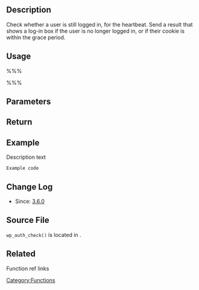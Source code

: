 {{Languages|
{{en|Function Reference/wp auth check}}
{{ja|Function Reference/wp auth check}}
}}
==Description==
Check whether a user is still logged in, for the heartbeat. Send a result that shows a log-in box if the user is no longer logged in, or if their cookie is within the grace period.

== Usage ==
%%% <?php wp_auth_check( $response ); ?> %%%

==Parameters==
{{Parameter|$response|array|The Heartbeat response.}}

== Return ==
{{Return||array|The Heartbeat response with 'wp-auth-check' value set.}}

==Example==
Description text
<pre>
Example code
</pre>

==Change Log==
* Since: [[Version 3.6|3.6.0]]

== Source File ==
<!-- Need links to current source code files -->
<tt>wp_auth_check()</tt> is located in {{Trac|wp-includes/functions.php}}.

==Related==
Function ref links

[[Category:Functions]]

{{Copyedit}}